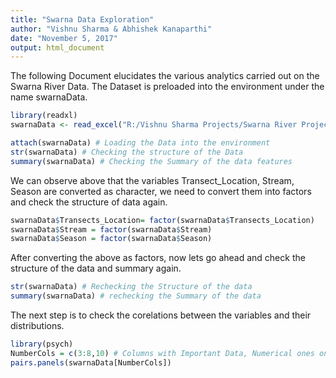 ```yaml
---
title: "Swarna Data Exploration"
author: "Vishnu Sharma & Abhishek Kanaparthi"
date: "November 5, 2017"
output: html_document
---
```


The following Document elucidates the various analytics carried out on the Swarna River Data.
The Dataset is preloaded into the environment under the name swarnaData.

```r
library(readxl)
swarnaData <- read_excel("R:/Vishnu Sharma Projects/Swarna River Project/SwarnaData.xlsx")
```

```r
attach(swarnaData) # Loading the Data into the environment
str(swarnaData) # Checking the structure of the Data
summary(swarnaData) # Checking the Summary of the data features
```

We can observe above that the variables Transect_Location, Stream, Season are converted as character, we need to convert them into factors and check the structure of data again.

```r
swarnaData$Transects_Location= factor(swarnaData$Transects_Location)
swarnaData$Stream = factor(swarnaData$Stream)
swarnaData$Season = factor(swarnaData$Season)
```

After converting the above as factors, now lets go ahead and check the structure of the data and summary again.

```r
str(swarnaData) # Rechecking the Structure of the data
summary(swarnaData) # rechecking the Summary of the data
```

The next step is to check the corelations between the variables and their distributions.

```r
library(psych)
NumberCols = c(3:8,10) # Columns with Important Data, Numerical ones only
pairs.panels(swarnaData[NumberCols])
```

